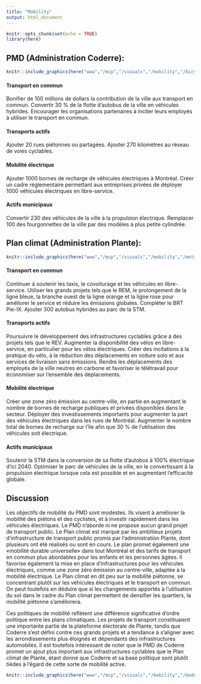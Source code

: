 ```yaml
---
title: "Mobility"
output: html_document
---
```


```r
knitr::opts_chunk$set(echo = TRUE)
library(here)
```


## PMD (Administration Coderre): 

```r

knitr::include_graphics(here("www","/mcp","/visuals","/mobility","/bicycle_1.jpg"))

```

#### Transport en commun

Bonifier de 100 millions de dollars la contribution de la ville aux transport en commun. Convertir 30 % de la flotte d'autobus de la ville en véhicules hybrides. Encourager les organisations partenaires à inciter leurs employés à utiliser le transport en commun.

#### Transports actifs

Ajouter 20 rues piétonnes ou partagées. Ajouter 270 kilomètres au réseau de voies cyclables.

#### Mobilité électrique

Ajouter 1000 bornes de recharge de véhicules électriques à Montréal. Créer un cadre réglementaire permettant aux entreprises privées de déployer 1000 véhicules électriques en libre-service.

#### Actifs municipaux

Convertir 230 des véhicules de la ville à la propulsion électrique. Remplacer 100 des fourgonnettes de la ville par des modèles à plus petite cylindrée.
 

## Plan climat (Administration Plante): 

```r

knitr::include_graphics(here("www","/mcp","/visuals","/mobility","/metro_1.jpg"))

```

#### Transport en commun

Continuer à soutenir les taxis, le covoiturage et les véhicules en libre-service. Utiliser les grands projets tels que le REM, le prolongement de la ligne bleue, la branche ouest de la ligne orange et la ligne rose pour améliorer le service et réduire les émissions globales. Compléter le BRT Pie-IX. Ajouter 300 autobus hybrides au parc de la STM.

#### Transports actifs

Poursuivre le développement des infrastructures cyclables grâce à des projets tels que le REV. Augmenter la disponibilité des vélos en libre-service, en particulier pour les vélos électriques. Créer des incitations à la pratique du vélo, à la réduction des déplacements en voiture solo et aux services de livraison sans émissions. Rendre les déplacements des employés de la ville neutres en carbone et favoriser le télétravail pour économiser sur l'ensemble des déplacements.

#### Mobilité électrique

Créer une zone zéro émission au centre-ville, en partie en augmentant le nombre de bornes de recharge publiques et privées disponibles dans le secteur. Déployer des investissements importants pour augmenter la part des véhicules électriques dans les rues de Montréal. Augmenter le nombre total de bornes de recharge sur l'île afin que 30 % de l'utilisation des véhicules soit électrique.

#### Actifs municipaux

Soutenir la STM dans la conversion de sa flotte d'autobus à 100% électrique d'ici 2040. Optimiser le parc de véhicules de la ville, en le convertissant à la propulsion électrique lorsque cela est possible et en augmentant l'efficacité globale.


## Discussion

Les objectifs de mobilité du PMD sont modestes. Ils visent à améliorer la mobilité des piétons et des cyclistes, et à investir rapidement dans les véhicules électriques. Le PMD n'aborde ni ne propose aucun grand projet de transport public. Le Plan climat est marqué par les ambitieux projets d'infrastructure de transport public promis par l'administration Plante, dont plusieurs ont été réalisés ou sont en cours. Le plan promet également une «mobilité durable universelle» dans tout Montréal et des tarifs de transport en commun plus abordables pour les enfants et les personnes âgées. Il favorise également la mise en place d'infrastructures pour les véhicules électriques, comme une zone zéro émission au centre-ville, adaptée à la mobilité électrique. Le Plan climat en dit peu sur la mobilité piétonne, se concentrant plutôt sur les véhicules électriques et le transport en commun. On peut toutefois en déduire que si les changements apportés à l'utilisation du sol dans le cadre du Plan climat permettent de densifier les quartiers, la mobilité piétonne s'améliorera.

Ces politiques de mobilité reflètent une différence significative d'ordre politique entre les plans climatiques. Les projets de transport constituaient une importante partie de la plateforme électorale de Plante, tandis que Coderre s'est défini contre ces grands projets et a tendance à s'aligner avec les arrondissements plus éloignés et dépendants des infrastructures automobiles. Il est toutefois intéressant de noter que le PMD de Coderre promet un ajout plus important aux infrastructures cyclables que le Plan climat de Plante, étant donné que Coderre et sa base politique sont plutôt tièdes à l'égard de cette sorte de mobilité active.

```r

knitr::include_graphics(here("www","/mcp","/visuals","/mobility","/mode_share.png"))

```

